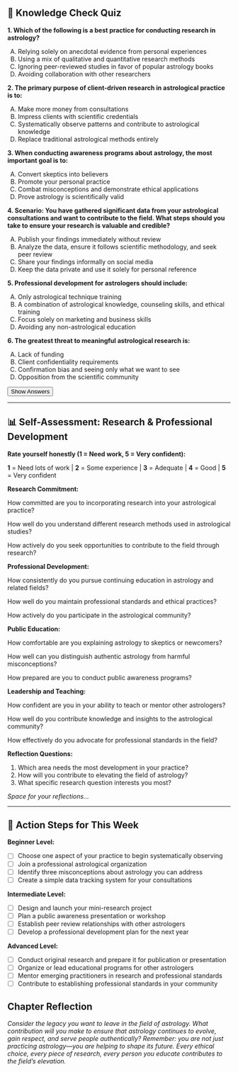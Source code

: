 ## 📝 Knowledge Check Quiz {.quiz-title}

::: {.quiz-box}
**1. Which of the following is a best practice for conducting research in astrology?**

A) Relying solely on anecdotal evidence from personal experiences  
B) Using a mix of qualitative and quantitative research methods  
C) Ignoring peer-reviewed studies in favor of popular astrology books  
D) Avoiding collaboration with other researchers

**2. The primary purpose of client-driven research in astrological practice is to:**

A) Make more money from consultations  
B) Impress clients with scientific credentials  
C) Systematically observe patterns and contribute to astrological knowledge  
D) Replace traditional astrological methods entirely

**3. When conducting awareness programs about astrology, the most important goal is to:**

A) Convert skeptics into believers  
B) Promote your personal practice  
C) Combat misconceptions and demonstrate ethical applications  
D) Prove astrology is scientifically valid

**4. Scenario: You have gathered significant data from your astrological consultations and want to contribute to the field. What steps should you take to ensure your research is valuable and credible?**

A) Publish your findings immediately without review  
B) Analyze the data, ensure it follows scientific methodology, and seek peer review  
C) Share your findings informally on social media  
D) Keep the data private and use it solely for personal reference

**5. Professional development for astrologers should include:**

A) Only astrological technique training  
B) A combination of astrological knowledge, counseling skills, and ethical training  
C) Focus solely on marketing and business skills  
D) Avoiding any non-astrological education

**6. The greatest threat to meaningful astrological research is:**

A) Lack of funding  
B) Client confidentiality requirements  
C) Confirmation bias and seeing only what we want to see  
D) Opposition from the scientific community

<button onclick="toggleAnswers()" class="show-answers-btn">Show Answers</button>

::: {.answers-content style="display: none;"}
**Answer Key:** 1-B, 2-C, 3-C, 4-B, 5-B, 6-C
:::
:::

---

## 📊 Self-Assessment: Research & Professional Development

::: {.assessment-box}

**Rate yourself honestly (1 = Need work, 5 = Very confident):**

::: {.rating-scale}
**1** = Need lots of work | **2** = Some experience | **3** = Adequate | **4** = Good | **5** = Very confident
:::

**Research Commitment:**

How committed are you to incorporating research into your astrological practice?

How well do you understand different research methods used in astrological studies?

How actively do you seek opportunities to contribute to the field through research?

**Professional Development:**

How consistently do you pursue continuing education in astrology and related fields?

How well do you maintain professional standards and ethical practices?

How actively do you participate in the astrological community?

**Public Education:**

How comfortable are you explaining astrology to skeptics or newcomers?

How well can you distinguish authentic astrology from harmful misconceptions?

How prepared are you to conduct public awareness programs?

**Leadership and Teaching:**

How confident are you in your ability to teach or mentor other astrologers?

How well do you contribute knowledge and insights to the astrological community?

How effectively do you advocate for professional standards in the field?

**Reflection Questions:**

1. Which area needs the most development in your practice?
2. How will you contribute to elevating the field of astrology?
3. What specific research question interests you most?

::: {.writing-space}
*Space for your reflections...*
:::

:::

---

## 🎯 Action Steps for This Week

::: {.action-box}

**Beginner Level:**

- [ ] Choose one aspect of your practice to begin systematically observing
- [ ] Join a professional astrological organization
- [ ] Identify three misconceptions about astrology you can address
- [ ] Create a simple data tracking system for your consultations

**Intermediate Level:**

- [ ] Design and launch your mini-research project
- [ ] Plan a public awareness presentation or workshop
- [ ] Establish peer review relationships with other astrologers
- [ ] Develop a professional development plan for the next year

**Advanced Level:**

- [ ] Conduct original research and prepare it for publication or presentation
- [ ] Organize or lead educational programs for other astrologers
- [ ] Mentor emerging practitioners in research and professional standards
- [ ] Contribute to establishing professional standards in your community
:::

## **Chapter Reflection**
*Consider the legacy you want to leave in the field of astrology. What contribution will you make to ensure that astrology continues to evolve, gain respect, and serve people authentically? Remember: you are not just practicing astrology—you are helping to shape its future. Every ethical choice, every piece of research, every person you educate contributes to the field's elevation.*

<script src="../scripts/quiz-interactions.js"></script>
